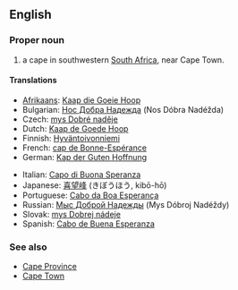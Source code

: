 ==English==

===Proper noun===
{{en-proper noun}}

# a cape in southwestern [[South Africa]], near Cape Town.

====Translations====
{{trans-top|a cape in southwestern South Africa}}
* [[Afrikaans]]: [[Kaap die Goeie Hoop]]
* Bulgarian: [[Нос Добра Надежда]] (Nos Dóbra Nadéžda) {{m}}
* Czech: [[mys Dobré naděje]] {{m}}
* Dutch: [[Kaap de Goede Hoop]]
* Finnish: [[Hyväntoivonniemi]]
* French: [[cap de Bonne-Espérance]] {{m}}
* German: [[Kap der Guten Hoffnung]] {{n}}
{{trans-mid}}
* Italian: [[Capo di Buona Speranza]] {{m}}
* Japanese: [[喜望峰]] (きぼうほう, kibō-hō)
* Portuguese: [[Cabo da Boa Esperança]] {{m}}
* Russian: [[Мыс Доброй Надежды]] (Mys Dóbroj Nadéždy) {{m}}
* Slovak: [[mys Dobrej nádeje]] {{m}}
* Spanish: [[Cabo de Buena Esperanza]] {{m}}
{{trans-bottom}}

===See also===
* [[Cape Province]]
* [[Cape Town]]